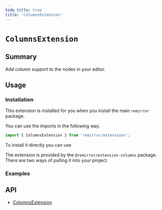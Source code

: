 ```yaml
---
hide_title: true
title: 'ColumnsExtension'
---
```



# `ColumnsExtension`

## Summary

Add column support to the nodes in your editor.

## Usage

### Installation

This extension is installed for you when you install the main `remirror` package.

You can use the imports in the following way.

```ts
import { ColumnsExtension } from 'remirror/extensions';
```

To install it directly you can use

The extension is provided by the `@remirror/extension-columns` package. There are two ways of pulling it into your project.

### Examples

<Basic />

## API

- [ColumnsExtension](../api/extension-columns)
